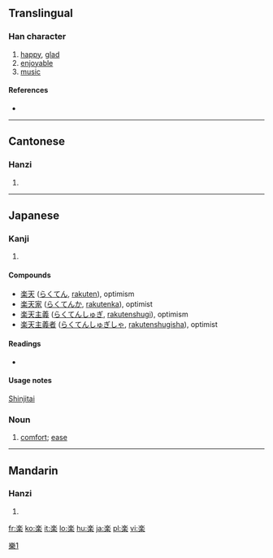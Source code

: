 {{also|樂|乐}}
==Translingual==

===Han character===
{{Han char|rn=75|rad=木|as=09|sn=13|four=|canj=戈人木 (IOD), X戈人木 (XIOD)}}

# [[happy]], [[glad]]
# [[enjoyable]]
# [[music]]

====References====
* {{Han ref|kx=0542.191|dkj=15213|dj=0930.200|hdz=80020.140|uh=697D|ud=27005}}

----

==Cantonese==

===Hanzi===
{{yue-hanzi|jyut=ngaau6, lok6, ngok6|y=lok6, ngok6}}

# {{defn|Cantonese}}

----

==Japanese==

===Kanji===
{{ja-kanji|grade=2|rs=木09}}

# {{defn|Japanese}}

====Compounds====
*[[楽天]] ([[らくてん]], [[rakuten]]), optimism
*[[楽天家]] ([[らくてんか]], [[rakutenka]]), optimist
*[[楽天主義]] ([[らくてんしゅぎ]], [[rakutenshugi]]), optimism
*[[楽天主義者]] ([[らくてんしゅぎしゃ]], [[rakutenshugisha]]), optimist

====Readings====
* {{ja-readings|on=[[がく]] (gaku), [[らく]] (raku)|kun=[[たのしい]] (tanoshii), [[たのしむ]] (tanoshimu), [[このむ]] (konomu)}}

====Usage notes====
[[shinjitai|Shinjitai]]

===Noun===
{{ja-noun|k|hira=らく|rom=raku}}

# [[comfort]]; [[ease]]

----

==Mandarin==

===Hanzi===
{{cmn-hanzi|pin=[[lè]] ([[le4]]), [[luò]] ([[luo4]]), [[yào]] ([[yao4]]), [[yuè]] ([[yue4]]), [[liáo]] ([[liao2]])|wg=le<sup>4</sup>, lo<sup>4</sup>, yao<sup>4</sup>, yüeh<sup>4</sup>}}

# {{defn|Mandarin}}

[[Category:CJKV characters simplified differently in Japan and China|樂1]]

[[fr:楽]]
[[ko:楽]]
[[it:楽]]
[[lo:楽]]
[[hu:楽]]
[[ja:楽]]
[[pl:楽]]
[[vi:楽]]